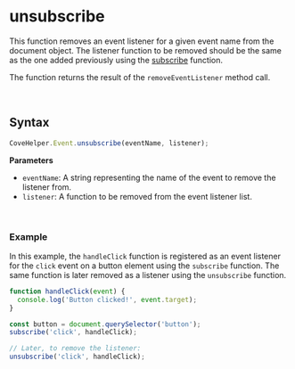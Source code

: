 
<Meta
  title="Helpers/CoveHelper/Event/unsubscribe"
/>

# unsubscribe
This function removes an event listener for a given event name from the document object. The listener function to be removed should be
the same as the one added previously using the [subscribe](/?path=/docs/helpers-covehelper-event-subscribe--docs) function.

The function returns the result of the `removeEventListener` method call.

&nbsp;
## Syntax
```js
CoveHelper.Event.unsubscribe(eventName, listener);
```

**Parameters**
- `eventName`: A string representing the name of the event to remove the listener from.
- `listener`: A function to be removed from the event listener list.

&nbsp;
### Example
In this example, the `handleClick` function is registered as an event listener for the `click` event
on a button element using the `subscribe` function. The same function is later removed as a listener using the `unsubscribe` function.
```js
function handleClick(event) {
  console.log('Button clicked!', event.target);
}

const button = document.querySelector('button');
subscribe('click', handleClick);

// Later, to remove the listener:
unsubscribe('click', handleClick);
```
